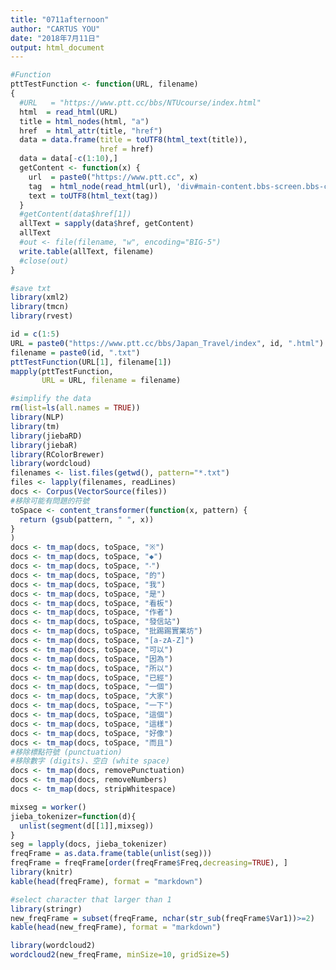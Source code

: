 ```yaml
---
title: "0711afternoon"
author: "CARTUS YOU"
date: "2018年7月11日"
output: html_document
---
```


```R
#Function
pttTestFunction <- function(URL, filename)
{
  #URL   = "https://www.ptt.cc/bbs/NTUcourse/index.html"
  html  = read_html(URL)
  title = html_nodes(html, "a")
  href  = html_attr(title, "href")
  data = data.frame(title = toUTF8(html_text(title)),
                    href = href)
  data = data[-c(1:10),]
  getContent <- function(x) {
    url  = paste0("https://www.ptt.cc", x)
    tag  = html_node(read_html(url), 'div#main-content.bbs-screen.bbs-content')
    text = toUTF8(html_text(tag))
  }
  #getContent(data$href[1])
  allText = sapply(data$href, getContent)
  allText
  #out <- file(filename, "w", encoding="BIG-5") 
  write.table(allText, filename) 
  #close(out) 
}
```

```R
#save txt
library(xml2)
library(tmcn)
library(rvest)

id = c(1:5)
URL = paste0("https://www.ptt.cc/bbs/Japan_Travel/index", id, ".html")
filename = paste0(id, ".txt")
pttTestFunction(URL[1], filename[1])
mapply(pttTestFunction, 
       URL = URL, filename = filename)
```

```R
#simplify the data
rm(list=ls(all.names = TRUE))
library(NLP)
library(tm)
library(jiebaRD)
library(jiebaR)
library(RColorBrewer)
library(wordcloud)
filenames <- list.files(getwd(), pattern="*.txt")
files <- lapply(filenames, readLines)
docs <- Corpus(VectorSource(files))
#移除可能有問題的符號
toSpace <- content_transformer(function(x, pattern) {
  return (gsub(pattern, " ", x))
}
)
docs <- tm_map(docs, toSpace, "※")
docs <- tm_map(docs, toSpace, "◆")
docs <- tm_map(docs, toSpace, "‧")
docs <- tm_map(docs, toSpace, "的")
docs <- tm_map(docs, toSpace, "我")
docs <- tm_map(docs, toSpace, "是")
docs <- tm_map(docs, toSpace, "看板")
docs <- tm_map(docs, toSpace, "作者")
docs <- tm_map(docs, toSpace, "發信站")
docs <- tm_map(docs, toSpace, "批踢踢實業坊")
docs <- tm_map(docs, toSpace, "[a-zA-Z]")
docs <- tm_map(docs, toSpace, "可以")
docs <- tm_map(docs, toSpace, "因為")
docs <- tm_map(docs, toSpace, "所以")
docs <- tm_map(docs, toSpace, "已經")
docs <- tm_map(docs, toSpace, "一個")
docs <- tm_map(docs, toSpace, "大家")
docs <- tm_map(docs, toSpace, "一下")
docs <- tm_map(docs, toSpace, "這個")
docs <- tm_map(docs, toSpace, "這樣")
docs <- tm_map(docs, toSpace, "好像")
docs <- tm_map(docs, toSpace, "而且")
#移除標點符號 (punctuation)
#移除數字 (digits)、空白 (white space)
docs <- tm_map(docs, removePunctuation)
docs <- tm_map(docs, removeNumbers)
docs <- tm_map(docs, stripWhitespace)

mixseg = worker()
jieba_tokenizer=function(d){
  unlist(segment(d[[1]],mixseg))
}
seg = lapply(docs, jieba_tokenizer)
freqFrame = as.data.frame(table(unlist(seg)))
freqFrame = freqFrame[order(freqFrame$Freq,decreasing=TRUE), ]
library(knitr)
kable(head(freqFrame), format = "markdown")
```

```R
#select character that larger than 1
library(stringr)
new_freqFrame = subset(freqFrame, nchar(str_sub(freqFrame$Var1))>=2)
kable(head(new_freqFrame), format = "markdown")
```

```R
library(wordcloud2)
wordcloud2(new_freqFrame, minSize=10, gridSize=5)
```

